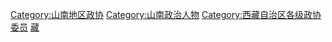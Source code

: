 [[Category:山南地区政协|Category:山南地区政协]]
[[Category:山南政治人物|Category:山南政治人物]]
[[Category:西藏自治区各级政协委员|Category:西藏自治区各级政协委员]]
[[Category:地区政协委员|藏]]